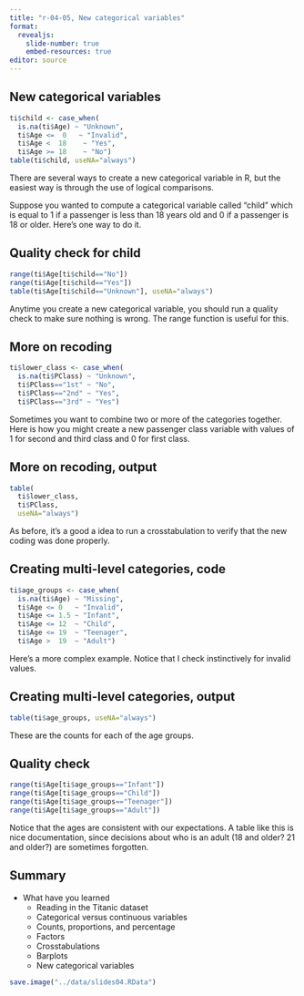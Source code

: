 ```yaml
---
title: "r-04-05, New categorical variables"
format: 
  revealjs:
    slide-number: true
    embed-resources: true
editor: source
---
```


## New categorical variables

```r
ti$child <- case_when(
  is.na(ti$Age) ~ "Unknown",
  ti$Age <=  0   ~ "Invalid",
  ti$Age <  18    ~ "Yes",
  ti$Age >= 18    ~ "No")
table(ti$child, useNA="always")
```

::: notes

There are several ways to create a new categorical variable in R, but the easiest way is through the use of logical comparisons.

Suppose you wanted to compute a categorical variable called "child" which is equal to 1 if a passenger is less than 18 years old and 0 if a passenger is 18 or older. Here's one way to do it.

:::

## Quality check for child

```r
range(ti$Age[ti$child=="No"])
range(ti$Age[ti$child=="Yes"])
table(ti$Age[ti$child=="Unknown"], useNA="always")
```

::: notes

Anytime you create a new categorical variable, you should run a quality check to make sure nothing is wrong. The range function is useful for this.

:::

## More on recoding

```r
ti$lower_class <- case_when(
  is.na(ti$PClass) ~ "Unknown",
  ti$PClass=="1st" ~ "No",
  ti$PClass=="2nd" ~ "Yes",
  ti$PClass=="3rd" ~ "Yes")
```

::: notes

Sometimes you want to combine two or more of the categories together. Here is how you might create a new passenger class variable with values of 1 for second and third class and 0 for first class.

:::

## More on recoding, output

```r
table(
  ti$lower_class,
  ti$PClass, 
  useNA="always")
```

::: notes

As before, it's a good a idea to run a crosstabulation to verify that the new coding was done properly.

:::

## Creating multi-level categories, code

```r
ti$age_groups <- case_when(
  is.na(ti$Age) ~ "Missing",
  ti$Age <= 0   ~ "Invalid",
  ti$Age <= 1.5 ~ "Infant",
  ti$Age <= 12  ~ "Child",
  ti$Age <= 19  ~ "Teenager",
  ti$Age >  19  ~ "Adult")
```

::: notes

Here's a more complex example. Notice that I check instinctively for invalid values.

:::

## Creating multi-level categories, output

```r
table(ti$age_groups, useNA="always")
```

::: notes

These are the counts for each of the age groups.

:::

## Quality check

```r
range(ti$Age[ti$age_groups=="Infant"])
range(ti$Age[ti$age_groups=="Child"])
range(ti$Age[ti$age_groups=="Teenager"])
range(ti$Age[ti$age_groups=="Adult"])
```

::: notes

Notice that the ages are consistent with our expectations. A table like this is nice documentation, since decisions about who is an adult (18 and older? 21 and older?) are sometimes forgotten.

:::

## Summary
+ What have you learned
  + Reading in the Titanic dataset
  + Categorical versus continuous variables
  + Counts, proportions, and percentage
  + Factors
  + Crosstabulations
  + Barplots
  + New categorical variables

```r
save.image("../data/slides04.RData")
```
